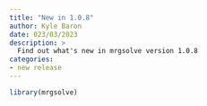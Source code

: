 ```yaml
---
title: "New in 1.0.8"
author: Kyle Baron
date: 023/03/2023
description: > 
  Find out what's new in mrgsolve version 1.0.8
categories:
- new release
---
```



```r
library(mrgsolve)



```


